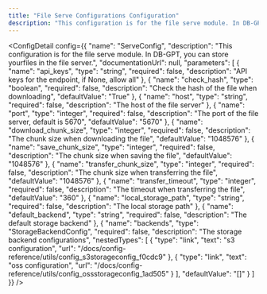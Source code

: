 ```yaml
---
title: "File Serve Configurations Configuration"
description: "This configuration is for the file serve module. In DB-GPT, you can store yourfiles in the file server."
---
```



<ConfigDetail config={{
  "name": "ServeConfig",
  "description": "This configuration is for the file serve module. In DB-GPT, you can store yourfiles in the file server.",
  "documentationUrl": null,
  "parameters": [
    {
      "name": "api_keys",
      "type": "string",
      "required": false,
      "description": "API keys for the endpoint, if None, allow all"
    },
    {
      "name": "check_hash",
      "type": "boolean",
      "required": false,
      "description": "Check the hash of the file when downloading",
      "defaultValue": "True"
    },
    {
      "name": "host",
      "type": "string",
      "required": false,
      "description": "The host of the file server"
    },
    {
      "name": "port",
      "type": "integer",
      "required": false,
      "description": "The port of the file server, default is 5670",
      "defaultValue": "5670"
    },
    {
      "name": "download_chunk_size",
      "type": "integer",
      "required": false,
      "description": "The chunk size when downloading the file",
      "defaultValue": "1048576"
    },
    {
      "name": "save_chunk_size",
      "type": "integer",
      "required": false,
      "description": "The chunk size when saving the file",
      "defaultValue": "1048576"
    },
    {
      "name": "transfer_chunk_size",
      "type": "integer",
      "required": false,
      "description": "The chunk size when transferring the file",
      "defaultValue": "1048576"
    },
    {
      "name": "transfer_timeout",
      "type": "integer",
      "required": false,
      "description": "The timeout when transferring the file",
      "defaultValue": "360"
    },
    {
      "name": "local_storage_path",
      "type": "string",
      "required": false,
      "description": "The local storage path"
    },
    {
      "name": "default_backend",
      "type": "string",
      "required": false,
      "description": "The default storage backend"
    },
    {
      "name": "backends",
      "type": "StorageBackendConfig",
      "required": false,
      "description": "The storage backend configurations",
      "nestedTypes": [
        {
          "type": "link",
          "text": "s3 configuration",
          "url": "/docs/config-reference/utils/config_s3storageconfig_f0cdc9"
        },
        {
          "type": "link",
          "text": "oss configuration",
          "url": "/docs/config-reference/utils/config_ossstorageconfig_1ad505"
        }
      ],
      "defaultValue": "[]"
    }
  ]
}} />

